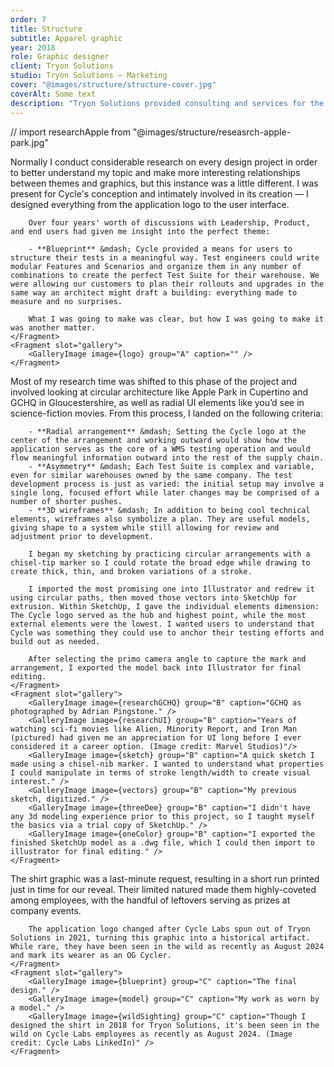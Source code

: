 ```yaml
---
order: 7
title: Structure
subtitle: Apparel graphic
year: 2018
role: Graphic designer
client: Tryon Solutions
studio: Tryon Solutions – Marketing
cover: "@images/structure/structure-cover.jpg"
coverAlt: Some text
description: "Tryon Solutions provided consulting and services for the warehouse management industry, but quietly began developing Cycle in the background to help streamline the process. When it came time to reveal our work, I wanted our demo team to stand out among the crowd."
---
```


// import researchApple from "@images/structure/reseasrch-apple-park.jpg"

<ProjectSection sectionTitle="Concept">
    <Fragment slot="text">
        Normally I conduct considerable research on every design project in order to better understand my topic and make more interesting relationships between themes and graphics, but this instance was a little different. I was present for Cycle's conception and intimately involved in its creation &mdash; I designed everything from the application logo to the user interface. 

        Over four years' worth of discussions with Leadership, Product, and end users had given me insight into the perfect theme:

        - **Blueprint** &mdash; Cycle provided a means for users to structure their tests in a meaningful way. Test engineers could write modular Features and Scenarios and organize them in any number of combinations to create the perfect Test Suite for their warehouse. We were allowing our customers to plan their rollouts and upgrades in the same way an architect might draft a building: everything made to measure and no surprises.

        What I was going to make was clear, but how I was going to make it was another matter.
    </Fragment>
    <Fragment slot="gallery">
        <GalleryImage image={logo} group="A" caption="" />
    </Fragment>
</ProjectSection>

<ProjectSection sectionTitle="Process">
    <Fragment slot="text">
        Most of my research time was shifted to this phase of the project and involved looking at circular architecture like Apple Park in Cupertino and GCHQ in Gloucestershire, as well as radial UI elements like you’d see in science-fiction movies. From this process, I landed on the following criteria:

        - **Radial arrangement** &mdash; Setting the Cycle logo at the center of the arrangement and working outward would show how the application serves as the core of a WMS testing operation and would flow meaningful information outward into the rest of the supply chain.
        - **Asymmetry** &mdash; Each Test Suite is complex and variable, even for similar warehouses owned by the same company. The test development process is just as varied: the initial setup may involve a single long, focused effort while later changes may be comprised of a number of shorter pushes.
        - **3D wireframes** &mdash; In addition to being cool technical elements, wireframes also symbolize a plan. They are useful models, giving shape to a system while still allowing for review and adjustment prior to development.

        I began my sketching by practicing circular arrangements with a chisel-tip marker so I could rotate the broad edge while drawing to create thick, thin, and broken variations of a stroke.

        I imported the most promising one into Illustrator and redrew it using circular paths, then moved those vectors into SketchUp for extrusion. Within SketchUp, I gave the individual elements dimension: The Cycle logo served as the hub and highest point, while the most external elements were the lowest. I wanted users to understand that Cycle was something they could use to anchor their testing efforts and build out as needed.

        After selecting the primo camera angle to capture the mark and arrangement, I exported the model back into Illustrator for final editing.
    </Fragment>
    <Fragment slot="gallery">
        <GalleryImage image={researchGCHQ} group="B" caption="GCHQ as photographed by Adrian Pingstone." />
        <GalleryImage image={researchUI} group="B" caption="Years of watching sci-fi movies like Alien, Minority Report, and Iron Man (pictured) had given me an appreciation for UI long before I ever considered it a career option. (Image credit: Marvel Studios)"/>
        <GalleryImage image={sketch} group="B" caption="A quick sketch I made using a chisel-nib marker. I wanted to understand what properties I could manipulate in terms of stroke length/width to create visual interest." />
        <GalleryImage image={vectors} group="B" caption="My previous sketch, digitized." />
        <GalleryImage image={threeDee} group="B" caption="I didn't have any 3d modeling experience prior to this project, so I taught myself the basics via a trial copy of SketchUp." />
        <GalleryImage image={oneColor} group="B" caption="I exported the finished SketchUp model as a .dwg file, which I could then import to illustrator for final editing." />
    </Fragment>
</ProjectSection>

<ProjectSection sectionTitle="Outcome">
    <Fragment slot="text">
        The shirt graphic was a last-minute request, resulting in a short run printed just in time for our reveal. Their limited natured made them highly-coveted among employees, with the handful of leftovers serving as prizes at company events. 
        
        The application logo changed after Cycle Labs spun out of Tryon Solutions in 2021, turning this graphic into a historical artifact. While rare, they have been seen in the wild as recently as August 2024 and mark its wearer as an OG Cycler.
    </Fragment>
    <Fragment slot="gallery">
        <GalleryImage image={blueprint} group="C" caption="The final design." />
        <GalleryImage image={model} group="C" caption="My work as worn by a model." />
        <GalleryImage image={wildSighting} group="C" caption="Though I designed the shirt in 2018 for Tryon Solutions, it's been seen in the wild on Cycle Labs employees as recently as August 2024. (Image credit: Cycle Labs LinkedIn)" />
    </Fragment>
</ProjectSection>